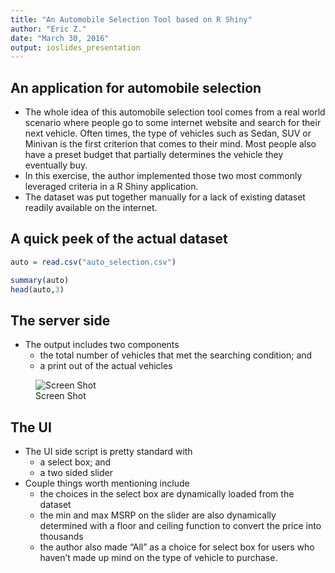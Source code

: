 ```yaml
---
title: "An Automobile Selection Tool based on R Shiny"
author: "Eric Z."
date: "March 30, 2016"
output: ioslides_presentation
---
```


## An application for automobile selection

- The whole idea of this automobile selection tool comes from a real world scenario where people go to some internet website and search for their next vehicle. Often times, the type of vehicles such as Sedan, SUV or Minivan is the first criterion that comes to their mind. Most people also have a preset budget that partially determines the vehicle they eventually buy.
- In this exercise, the author implemented those two most commonly leveraged criteria in a R Shiny application. 
- The dataset was put together manually for a lack of existing dataset readily available on the internet.


## A quick peek of the actual dataset

```r
auto = read.csv("auto_selection.csv")
```

```r
summary(auto)
head(auto,3)
```


## The server side

- The output includes two components
    - the total number of vehicles that met the searching condition; and
    - a print out of the actual vehicles

![Screen Shot](dp.png)


## The UI

- The UI side script is pretty standard with
    - a select box; and
    - a two sided slider
- Couple things worth mentioning include
    - the choices in the select box are dynamically loaded from the dataset
    - the min and max MSRP on the slider are also dynamically determined with a floor and ceiling function to convert the price into thousands
    - the author also made "All" as a choice for select box for users who haven't made up mind on the type of vehicle to purchase.
